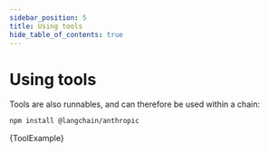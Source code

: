 ```yaml
---
sidebar_position: 5
title: Using tools
hide_table_of_contents: true
---
```


# Using tools

Tools are also runnables, and can therefore be used within a chain:



<IntegrationInstallTooltip></IntegrationInstallTooltip>

```bash npm2yarn
npm install @langchain/anthropic
```

<CodeBlock language="typescript">{ToolExample}</CodeBlock>
